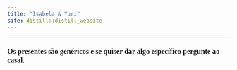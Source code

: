 ```yaml
---
title: "Isabela & Yuri"
site: distill::distill_website
---
```


----

<style type="text/css">
h1{
font-family: Taviraj;
}
</style>

<style type="text/css">
h2{
font-family: Taviraj;
}
</style>

<style type="text/css">
h3{
font-family: Taviraj;
}
</style>


<style type="text/css">
h4{
font-family: Taviraj;
}
</style>


<style type="text/css">
.navbar-fixed-top{
font-family: Taviraj;
position: absolute;
}
</style>

<style type="text/css">
a{
font-family: Taviraj;
font-size: 24px;
}
</style>

<style type="text/css">
  .navbar-brand {
  font-family: Taviraj;
    content:url(https://media.githubusercontent.com/media/isabela-yuri/isabela-yuri.github.io/main/6bc7410d1d5c571c49960a66fb96a54a856e3fb3/imgs/sakura.jpg);
    width:100%; /*width of your image*/
    max-width: 100%;
   height:auto; /*height of your image*/
  }
}
</style>

<style type="text/css">
   .title{
   font-family: Taviraj;
   font-size: 0px !important;;
}
</style>


<style type="text/css">
.section level3{
height: 100% !important;
  margin: 0 auto 50px;
  color: #333;
  border-radius: 16px;
  box-shadow: 0px 10px 15px rgba(93,117,141,0.1);
  background-color: #fff;
  border: 0.651px solid #dde7f1;
  max-width: 240px;
    padding: 16px;
}
</style>





### Os presentes são genéricos e se quiser dar algo específico pergunte ao casal.


   
